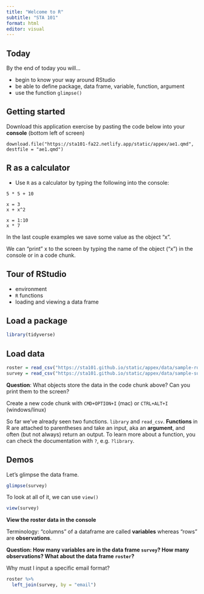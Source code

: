 ```yaml
---
title: "Welcome to R"
subtitle: "STA 101"
format: html
editor: visual
---
```


## Today

By the end of today you will...

-   begin to know your way around RStudio
-   be able to define package, data frame, variable, function, argument
-   use the function `glimpse()`

## Getting started

Download this application exercise by pasting the code below into your **console** (bottom left of screen)

    download.file("https://sta101-fa22.netlify.app/static/appex/ae1.qmd",
    destfile = "ae1.qmd")

## R as a calculator

-   Use `R` as a calculator by typing the following into the console:

```{=html}
<!-- -->
```
    5 * 5 + 10

    x = 3
    x + x^2

    x = 1:10
    x * 7

In the last couple examples we save some value as the object "x".

We can "print" x to the screen by typing the name of the object ("x") in the console or in a code chunk.

## Tour of RStudio

-   environment
-   `R` functions
-   loading and viewing a data frame

## Load a package

```r
library(tidyverse) 
```

## Load data

```r
roster = read_csv("https://sta101.github.io/static/appex/data/sample-roster.csv")
survey = read_csv("https://sta101.github.io/static/appex/data/sample-survey.csv")
```

**Question**: What objects store the data in the code chunk above? Can you print them to the screen?

Create a new code chunk with `CMD+OPTION+I` (mac) or `CTRL+ALT+I` (windows/linux)

So far we've already seen two functions. `library` and `read_csv`. **Functions** in R are attached to parentheses and take an input, aka an **argument**, and often (but not always) return an output. To learn more about a function, you can check the documentation with `?`, e.g. `?library`.

## Demos

Let's glimpse the data frame.

```r
glimpse(survey)
```

To look at all of it, we can use `view()`

```r
view(survey)
```

**View the roster data in the console**

Terminology: "columns" of a dataframe are called **variables** whereas "rows" are **observations**.

**Question: How many variables are in the data frame `survey`? How many observations? What about the data frame `roster`?**

Why must I input a specific email format?

```r
roster %>% 
  left_join(survey, by = "email")
```
